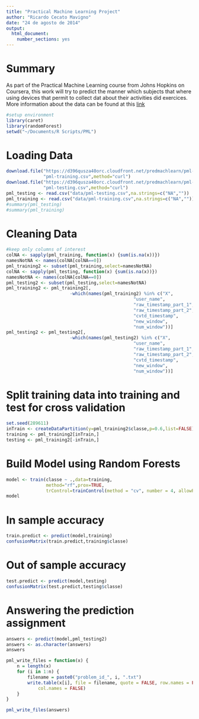 ```yaml
---
title: "Practical Machine Learning Project"
author: "Ricardo Cecato Mavigno"
date: "24 de agosto de 2014"
output:
  html_document:
    number_sections: yes
---
```


Summary
================================================================================
As part of the Practical Machine Learning course from Johns Hopkins on Coursera, this work will try to predict the manner which subjects that where using devices that permit to collect dat about their activities did exercices. More information about the data can be found at this [link](http://groupware.les.inf.puc-rio.br/har)
```r
#setup environment
library(caret)
library(randomForest)
setwd("~/Documents/R Scripts/PML")
```
Loading Data
================================

```r
download.file("https://d396qusza40orc.cloudfront.net/predmachlearn/pml-training.csv",
              "pml-training.csv",method="curl")
download.file("https://d396qusza40orc.cloudfront.net/predmachlearn/pml-testing.csv",
              "pml-testing.csv",method="curl")
pml_testing <- read.csv("data/pml-testing.csv",na.strings=c("NA",""))
pml_training <- read.csv("data/pml-training.csv",na.strings=c("NA",""))
#summary(pml_testing)
#summary(pml_training)
```

Cleaning Data
================================
```r
#keep only columns of interest
colNA <- sapply(pml_training, function(x) {sum(is.na(x))})
namesNotNA <- names(colNA[colNA==0])
pml_training2 <- subset(pml_training,select=namesNotNA)
colNA <- sapply(pml_testing, function(x) {sum(is.na(x))})
namesNotNA <- names(colNA[colNA==0])
pml_testing2 <- subset(pml_testing,select=namesNotNA)
pml_training2 <- pml_training2[,
                        -which(names(pml_training2) %in% c("X",
                                                "user_name",
                                                "raw_timestamp_part_1",
                                                "raw_timestamp_part_2",
                                                "cvtd_timestamp",
                                                "new_window",
                                                "num_window"))]
pml_testing2 <- pml_testing2[,
                        -which(names(pml_testing2) %in% c("X",
                                                "user_name",
                                                "raw_timestamp_part_1",
                                                "raw_timestamp_part_2",
                                                "cvtd_timestamp",
                                                "new_window",
                                                "num_window"))]

```
Split training data into training and test for cross validation
===============================================
```r
set.seed(289611)
inTrain <- createDataPartition(y=pml_training2$classe,p=0.6,list=FALSE)
training <- pml_training2[inTrain,]
testing <- pml_training2[-inTrain,]

```

Build Model using Random Forests
================================================
```r
model <- train(classe ~ .,data=training,
               method="rf",prox=TRUE,
               trControl=trainControl(method = "cv", number = 4, allowParallel = TRUE)) #build model using Random Forests and 4 fold train control
model
```

In sample accuracy
========================
```r
train.predict <- predict(model,training)
confusionMatrix(train.predict,training$classe)
```

Out of sample accuracy
======================
```r
test.predict <- predict(model,testing)
confusionMatrix(test.predict,testing$classe)
```

Answering the prediction assignment
======================
```r
answers <- predict(model,pml_testing2)
answers <- as.character(answers)
answers

pml_write_files = function(x) {
    n = length(x)
    for (i in 1:n) {
        filename = paste0("problem_id_", i, ".txt")
        write.table(x[i], file = filename, quote = FALSE, row.names = FALSE,
            col.names = FALSE)
    }
}

pml_write_files(answers)
```






